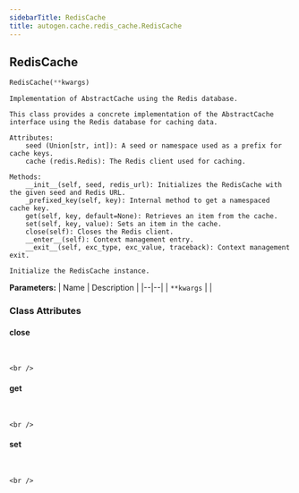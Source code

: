 ```yaml
---
sidebarTitle: RedisCache
title: autogen.cache.redis_cache.RedisCache
---
```

<h2 id="autogen.cache.redis_cache.RedisCache" class="doc doc-heading">
    <code class="doc-symbol doc-symbol-heading doc-symbol-class"></code>
    <span class="doc doc-object-name doc-class-name">RedisCache</span>
</h2>

```python
RedisCache(**kwargs)
```

    Implementation of AbstractCache using the Redis database.
    
    This class provides a concrete implementation of the AbstractCache
    interface using the Redis database for caching data.
    
    Attributes:
        seed (Union[str, int]): A seed or namespace used as a prefix for cache keys.
        cache (redis.Redis): The Redis client used for caching.
    
    Methods:
        __init__(self, seed, redis_url): Initializes the RedisCache with the given seed and Redis URL.
        _prefixed_key(self, key): Internal method to get a namespaced cache key.
        get(self, key, default=None): Retrieves an item from the cache.
        set(self, key, value): Sets an item in the cache.
        close(self): Closes the Redis client.
        __enter__(self): Context management entry.
        __exit__(self, exc_type, exc_value, traceback): Context management exit.
    
    Initialize the RedisCache instance.

<b>Parameters:</b>
| Name | Description |
|--|--|
| `**kwargs` |  |

### Class Attributes

<code class="doc-symbol doc-symbol-heading doc-symbol-attribute"></code>
#### close
<br />

    <br />

<code class="doc-symbol doc-symbol-heading doc-symbol-attribute"></code>
#### get
<br />

    <br />

<code class="doc-symbol doc-symbol-heading doc-symbol-attribute"></code>
#### set
<br />

    <br />